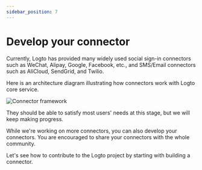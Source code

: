 ```yaml
---
sidebar_position: 7
---
```


# Develop your connector

Currently, Logto has provided many widely used social sign-in connectors such as WeChat, Alipay, Google, Facebook, etc., and SMS/Email connectors such as AliCloud, SendGrid, and Twilio.

Here is an architecture diagram illustrating how connectors work with Logto core service.

<img src="/img/assets/logto-connector-framework.png" alt="Connector framework" />

They should be able to satisfy most users' needs at this stage, but we will keep making progress.

While we're working on more connectors, you can also develop your connectors. You are encouraged to share your connectors with the whole community.

Let's see how to contribute to the Logto project by starting with building a connector.
